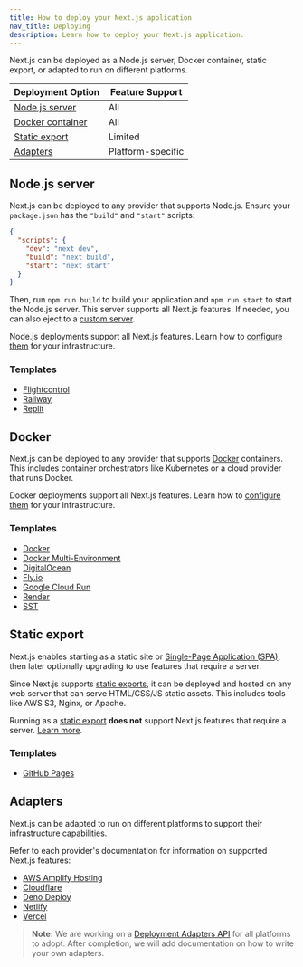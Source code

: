 ```yaml
---
title: How to deploy your Next.js application
nav_title: Deploying
description: Learn how to deploy your Next.js application.
---
```


Next.js can be deployed as a Node.js server, Docker container, static export, or adapted to run on different platforms.

| Deployment Option                | Feature Support   |
| -------------------------------- | ----------------- |
| [Node.js server](#nodejs-server) | All               |
| [Docker container](#docker)      | All               |
| [Static export](#static-export)  | Limited           |
| [Adapters](#adapters)            | Platform-specific |

## Node.js server

Next.js can be deployed to any provider that supports Node.js. Ensure your `package.json` has the `"build"` and `"start"` scripts:

```json filename="package.json"
{
  "scripts": {
    "dev": "next dev",
    "build": "next build",
    "start": "next start"
  }
}
```

Then, run `npm run build` to build your application and `npm run start` to start the Node.js server. This server supports all Next.js features. If needed, you can also eject to a [custom server](/docs/app/guides/custom-server).

Node.js deployments support all Next.js features. Learn how to [configure them](/docs/app/guides/self-hosting) for your infrastructure.

### Templates

- [Flightcontrol](https://github.com/nextjs/deploy-flightcontrol)
- [Railway](https://github.com/nextjs/deploy-railway)
- [Replit](https://github.com/nextjs/deploy-replit)

## Docker

Next.js can be deployed to any provider that supports [Docker](https://www.docker.com/) containers. This includes container orchestrators like Kubernetes or a cloud provider that runs Docker.

Docker deployments support all Next.js features. Learn how to [configure them](/docs/app/guides/self-hosting) for your infrastructure.

### Templates

- [Docker](https://github.com/vercel/next.js/tree/canary/examples/with-docker)
- [Docker Multi-Environment](https://github.com/vercel/next.js/tree/canary/examples/with-docker-multi-env)
- [DigitalOcean](https://github.com/nextjs/deploy-digitalocean)
- [Fly.io](https://github.com/nextjs/deploy-fly)
- [Google Cloud Run](https://github.com/nextjs/deploy-google-cloud-run)
- [Render](https://github.com/nextjs/deploy-render)
- [SST](https://github.com/nextjs/deploy-sst)

## Static export

Next.js enables starting as a static site or [Single-Page Application (SPA)](/docs/app/guides/single-page-applications), then later optionally upgrading to use features that require a server.

Since Next.js supports [static exports](/docs/app/guides/static-exports), it can be deployed and hosted on any web server that can serve HTML/CSS/JS static assets. This includes tools like AWS S3, Nginx, or Apache.

Running as a [static export](/docs/app/guides/static-exports) **does not** support Next.js features that require a server. [Learn more](/docs/app/guides/static-exports#unsupported-features).

### Templates

- [GitHub Pages](https://github.com/nextjs/deploy-github-pages)

## Adapters

Next.js can be adapted to run on different platforms to support their infrastructure capabilities.

Refer to each provider's documentation for information on supported Next.js features:

- [AWS Amplify Hosting](https://docs.amplify.aws/nextjs/start/quickstart/nextjs-app-router-client-components)
- [Cloudflare](https://developers.cloudflare.com/workers/frameworks/framework-guides/nextjs)
- [Deno Deploy](https://docs.deno.com/examples/next_tutorial)
- [Netlify](https://docs.netlify.com/frameworks/next-js/overview/#next-js-support-on-netlify)
- [Vercel](https://vercel.com/docs/frameworks/nextjs)

> **Note:** We are working on a [Deployment Adapters API](https://github.com/vercel/next.js/discussions/77740) for all platforms to adopt. After completion, we will add documentation on how to write your own adapters.
